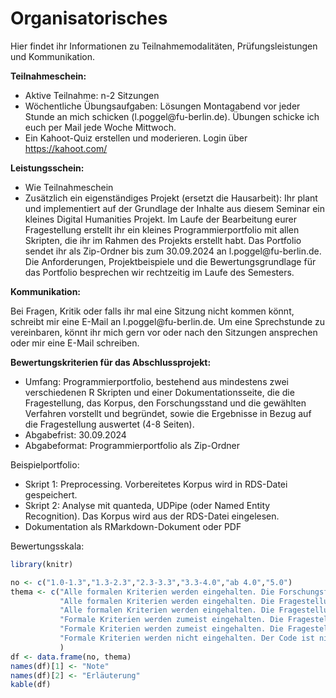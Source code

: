 # Organisatorisches {-} 

Hier findet ihr Informationen zu Teilnahmemodalitäten, Prüfungsleistungen und Kommunikation.

**Teilnahmeschein:**

* Aktive Teilnahme: n-2 Sitzungen 
* Wöchentliche Übungsaufgaben: Lösungen Montagabend vor jeder Stunde an mich schicken (l.poggel@fu-berlin.de). Übungen schicke ich euch per Mail jede Woche Mittwoch.
* Ein Kahoot-Quiz erstellen und moderieren. Login über [https://kahoot.com/](https://kahoot.com/)

**Leistungsschein:**

* Wie Teilnahmeschein
* Zusätzlich ein eigenständiges Projekt (ersetzt die Hausarbeit): Ihr plant und implementiert auf der Grundlage der Inhalte aus diesem Seminar ein kleines Digital Humanities Projekt. Im Laufe der Bearbeitung eurer Fragestellung erstellt ihr ein kleines Programmierportfolio mit allen Skripten, die ihr im Rahmen des Projekts erstellt habt. Das Portfolio sendet ihr als Zip-Ordner bis zum 30.09.2024 an l.poggel@fu-berlin.de. Die Anforderungen, Projektbeispiele und die Bewertungsgrundlage für das Portfolio besprechen wir rechtzeitig im Laufe des Semesters.

**Kommunikation:**

Bei Fragen, Kritik oder falls ihr mal eine Sitzung nicht kommen könnt, schreibt mir eine E-Mail an l.poggel@fu-berlin.de. Um eine Sprechstunde zu vereinbaren, könnt ihr mich gern vor oder nach den Sitzungen ansprechen oder mir eine E-Mail schreiben.

**Bewertungskriterien für das Abschlussprojekt:** 

* Umfang: Programmierportfolio, bestehend aus mindestens zwei verschiedenen R Skripten und einer Dokumentationsseite, die die Fragestellung, das Korpus, den Forschungsstand und die gewählten Verfahren vorstellt und begründet, sowie die Ergebnisse in Bezug auf die Fragestellung auswertet (4-8 Seiten).
* Abgabefrist: 30.09.2024
* Abgabeformat: Programmierportfolio als Zip-Ordner

Beispielportfolio: 

* Skript 1: Preprocessing. Vorbereitetes Korpus wird in RDS-Datei gespeichert. 
* Skript 2: Analyse mit quanteda, UDPipe (oder Named Entity Recognition). Das Korpus wird aus der RDS-Datei eingelesen. 
* Dokumentation als RMarkdown-Dokument oder PDF 

Bewertungsskala:

```r

library(knitr)

no <- c("1.0-1.3","1.3-2.3","2.3-3.3","3.3-4.0","ab 4.0","5.0")
thema <- c("Alle formalen Kriterien werden eingehalten. Die Forschungsfrage ist sinnvoll und mithilfe der gewählten Preprocessing- und Analyseverfahren sehr gut beantwortbar. Es gibt dabei unter den im Kurs kennengelernten Verfahren keine besser geeigneten Verfahren zur Beantwortung der Fragestellung. Die Wahl der verwendeten Verfahren, Vor- und Nachteile, die Aussagekraft sowie mögliche Auswirkungen auf die Beantwortung der Fragestellung werden kritisch diskutiert. Die Aussagekraft des Analyseverfahrens wird kritisch diskutiert. Die Ergebnisse werden in Bezug zum aktuellen  Forschungsstand gesetzt. Der Code ist ausführlich kommentiert. Fremder Code wird nur dann verwendet, wenn der Code für die Umsetzung von Aufgaben, die über die Inhalte im Seminar hinausgehen, gebraucht wird, oder, wenn der Code eine Verbesserung zu den im Seminar vorgestellten Vorgehen darstellt. Fremder Code wird immer zitiert. Der Code produziert keine Fehlermeldungen und folgt immer gängigen stilistischen Konventionen und Regeln.", 
           "Alle formalen Kriterien werden eingehalten. Die Fragestellung ist sinnvoll und mithilfe der gewählten Preprocessing- und Analyseverfahren beantwortbar, aber es gibt ein besser geeignetes Verfahren. Die Wahl des Verfahrens wird begründet, aber die Begründung ist nicht gänzlich überzeugend oder weniger wichtige  Konsequenzen der Entscheidung werden nicht diskutiert. Die Aussagekraft des Analyseverfahrens wird kritisch diskutiert. Die Ergebnisse werden in Bezug zum aktuellen  Forschungsstand gesetzt. Der Code ist ausführlich kommentiert. Fremder Code wird nur dann verwendet, wenn der Code für die Umsetzung von Aufgaben, die über die Inhalte im Seminar hinausgehen, gebraucht wird, oder, wenn der Code eine Verbesserung zu den im Seminar vorgestellten Vorgehen darstellt. Fremder Code wird immer zitiert. Der Code produziert keine Fehlermeldungen und folgt zumeist gängigen stilistischen Konventionen und Regeln.", 
           "Alle formalen Kriterien werden eingehalten. Die Fragestellung ist sinnvoll und mithilfe der gewählten Preprocessing- und Analyseverfahren beantwortbar, aber es gibt ein besser geeignetes Verfahren. Die Wahl des Verfahrens wird begründet, aber die Begründung ist nicht überzeugend. Der Code ist an den wichtigsten Stellen kommentiert. Fremder Code wird nur dann verwendet, wenn der Code für die Umsetzung von Aufgaben, die über die Inhalte im Seminar hinausgehen, gebraucht wird, oder, wenn der Code eine Verbesserung zu den im Seminar vorgestellten Vorgehen darstellt. Fremder Code wird immer zitiert.  Der Code produziert keine Fehlermeldungen.", 
           "Formale Kriterien werden zumeist eingehalten. Die Fragestellung ist teilweise mithilfe der gewählten Preprocessing- und Analyseverfahren beantwortbar. Die Wahl des Verfahrens wird begründet, aber die Begründung ist nicht überzeugend. Fremder Code wird immer zitiert. Der Code produziert keine Fehlermeldungen.", 
           "Formale Kriterien werden zumeist eingehalten. Die Fragestellung ist teilweise mithilfe der gewählten Preprocessing- und Analyseverfahren beantwortbar. Die Wahl des Verfahrens wird nicht begründet. Fremder Code wird  immer zitiert. Der Code produziert keine Fehlermeldungen.", 
           "Formale Kriterien werden nicht eingehalten. Der Code ist nicht ausführbar und enthält schwerwiegende Fehler. Die Fragestellung ist nicht sinnvoll gewählt und die gewählten Preprocessing- und Analyseverfahren sind nicht geeignet, um die Fragestellung zu bearbeiten."
           )
df <- data.frame(no, thema)
names(df)[1] <- "Note"
names(df)[2] <- "Erläuterung"
kable(df)


```
